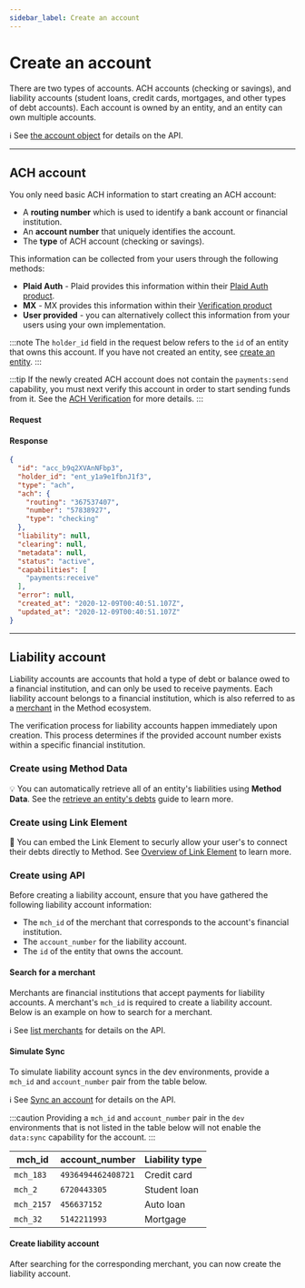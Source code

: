 ```yaml
---
sidebar_label: Create an account
---
```


# Create an account



There are two types of accounts. ACH accounts (checking or savings), and
liability accounts (student loans, credit cards, mortgages, and other types of debt accounts).
Each account is owned by an entity, and an entity can own multiple accounts.

ℹ️ See [the account object](/api/core/accounts/object#account-object) for details on the API.

---

## ACH account

You only need basic ACH information to start creating an ACH account:

- A __routing number__ which is used to identify a bank account or financial institution.
- An __account number__ that uniquely identifies the account.
- The __type__ of ACH account (checking or savings).

This information can be collected from your users through the following methods:

- __Plaid Auth__ - Plaid provides this information within their [Plaid Auth product](https://plaid.com/docs/auth/).
- __MX__ - MX provides this information within their [Verification product](https://docs.mx.com/atrium#premium_features_verification)
- __User provided__ - you can alternatively collect this information from your users using
your own implementation.

:::note
The `holder_id` field in the request below refers to the `id` of an entity that owns this account.
If you have not created an entity, see [create an entity](/guides/entities/create-an-entity).
:::

:::tip
If the newly created ACH account does not contain the `payments:send` capability,
you must next verify this account in order to start sending funds from it. See
the [ACH Verification](/guides/accounts/ach-verification) for more details.
:::

#### Request
<AccountsCreateACH />

#### Response
```json
{
  "id": "acc_b9q2XVAnNFbp3",
  "holder_id": "ent_y1a9e1fbnJ1f3",
  "type": "ach",
  "ach": {
    "routing": "367537407",
    "number": "57838927",
    "type": "checking"
  },
  "liability": null,
  "clearing": null,
  "metadata": null,
  "status": "active",
  "capabilities": [
    "payments:receive"
  ],
  "error": null,
  "created_at": "2020-12-09T00:40:51.107Z",
  "updated_at": "2020-12-09T00:40:51.107Z"
}
```

---

## Liability account
Liability accounts are accounts that hold a type of debt or balance owed to a financial institution, and can
only be used to receive payments. Each liability account belongs to a financial institution, which is also referred to as
a [merchant](/api/core/merchants/object) in the Method ecosystem.

The verification process for liability accounts happen immediately upon creation. This process
determines if the provided account number exists within a specific financial institution.

### Create using Method Data
💡 You can automatically retrieve all of an entity's liabilities using
__Method Data__. See the [retrieve an entity's debts](/guides/quick-start/retrieve-an-entitys-debts) guide
to learn more.

### Create using Link Element
📱 You can embed the Link Element to securly allow your user's to connect their debts directly to Method. See
[Overview of Link Element](../../api/elements/link/intro) to learn more.

### Create using API

Before creating a liability account, ensure that you have gathered the following liability account information:
- The `mch_id` of the merchant that corresponds to the account's financial institution.
- The `account_number` for the liability account.
- The `id` of the entity that owns the account.

#### Search for a merchant
Merchants are financial institutions that accept payments for liability accounts. A merchant's
`mch_id` is required to create a liability account. Below is an example on how to search
for a merchant.

ℹ️ See [list merchants](/api/core/merchants/list) for details on the API.

#### Simulate Sync
To simulate liability account syncs in the dev environments, provide a `mch_id` and `account_number` pair from the table below.

ℹ️ See [Sync an account](/api/core/accounts/sync) for details on the API.

:::caution
Providing a `mch_id` and `account_number` pair in the `dev` environments that is not listed
in the table below will not enable the `data:sync` capability for the account.
:::

| mch_id          | account_number                            | Liability type|
|-----------------|-------------------------------------------|---------------|
| `mch_183`       | `4936494462408721`                        | Credit card   |
| `mch_2`         | `6720443305`                              | Student loan  |
| `mch_2157`      | `456637152`                               | Auto loan     |
| `mch_32`        | `5142211993`                              | Mortgage      |


<MerchantSearchByName />

#### Create liability account
After searching for the corresponding merchant, you can now create the liability account.

<AccountsCreateLiability />
